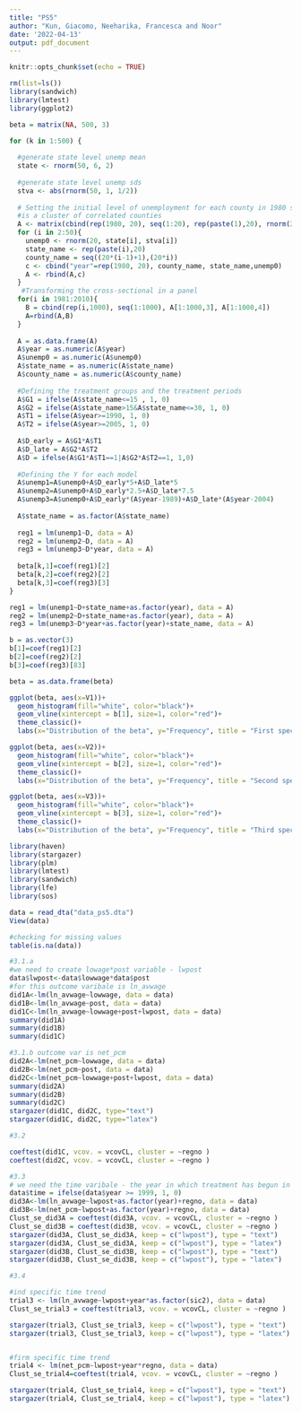 ```yaml
---
title: "PS5"
author: "Kun, Giacomo, Neeharika, Francesca and Noor"
date: '2022-04-13'
output: pdf_document
---
```


```r
knitr::opts_chunk$set(echo = TRUE)
```

```r
rm(list=ls())
library(sandwich)
library(lmtest)
library(ggplot2)
```

```r
beta = matrix(NA, 500, 3)

for (k in 1:500) {
  
  #generate state level unemp mean
  state <- rnorm(50, 6, 2)
  
  #generate state level unemp sds
  stva <- abs(rnorm(50, 1, 1/2))
  
  # Setting the initial level of unemployment for each county in 1980 such that every state
  #is a cluster of correlated counties
  A <- matrix(cbind(rep(1980, 20), seq(1:20), rep(paste(1),20), rnorm(20, state[1], stva[1])), 20, 4)
  for (i in 2:50){
    unemp0 <- rnorm(20, state[i], stva[i])
    state_name <- rep(paste(i),20)
    county_name = seq((20*(i-1)+1),(20*i))
    c <- cbind("year"=rep(1980, 20), county_name, state_name,unemp0)
    A <- rbind(A,c)
  }
   #Transforming the cross-sectional in a panel
  for(i in 1981:2010){
    B = cbind(rep(i,1000), seq(1:1000), A[1:1000,3], A[1:1000,4])
    A=rbind(A,B)
  }
  
  A = as.data.frame(A)
  A$year = as.numeric(A$year)
  A$unemp0 = as.numeric(A$unemp0)
  A$state_name = as.numeric(A$state_name)
  A$county_name = as.numeric(A$county_name)
  
  #Defining the treatment groups and the treatment periods
  A$G1 = ifelse(A$state_name<=15 , 1, 0)
  A$G2 = ifelse(A$state_name>15&A$state_name<=30, 1, 0)
  A$T1 = ifelse(A$year>=1990, 1, 0)
  A$T2 = ifelse(A$year>=2005, 1, 0)
  
  A$D_early = A$G1*A$T1
  A$D_late = A$G2*A$T2
  A$D = ifelse(A$G1*A$T1==1|A$G2*A$T2==1, 1,0)
  
  #Defining the Y for each model
  A$unemp1=A$unemp0+A$D_early*5+A$D_late*5
  A$unemp2=A$unemp0+A$D_early*2.5+A$D_late*7.5
  A$unemp3=A$unemp0+A$D_early*(A$year-1989)+A$D_late*(A$year-2004)
  
  A$state_name = as.factor(A$state_name)
  
  reg1 = lm(unemp1~D, data = A)
  reg2 = lm(unemp2~D, data = A)
  reg3 = lm(unemp3~D*year, data = A)
  
  beta[k,1]=coef(reg1)[2]
  beta[k,2]=coef(reg2)[2]
  beta[k,3]=coef(reg3)[3]
}

reg1 = lm(unemp1~D+state_name+as.factor(year), data = A)
reg2 = lm(unemp2~D+state_name+as.factor(year), data = A)
reg3 = lm(unemp3~D*year+as.factor(year)+state_name, data = A)

b = as.vector(3)
b[1]=coef(reg1)[2]
b[2]=coef(reg2)[2]
b[3]=coef(reg3)[83]

beta = as.data.frame(beta)
```

```r
ggplot(beta, aes(x=V1))+
  geom_histogram(fill="white", color="black")+
  geom_vline(xintercept = b[1], size=1, color="red")+
  theme_classic()+
  labs(x="Distribution of the beta", y="Frequency", title = "First specification")

ggplot(beta, aes(x=V2))+
  geom_histogram(fill="white", color="black")+
  geom_vline(xintercept = b[2], size=1, color="red")+
  theme_classic()+
  labs(x="Distribution of the beta", y="Frequency", title = "Second specification")

ggplot(beta, aes(x=V3))+
  geom_histogram(fill="white", color="black")+
  geom_vline(xintercept = b[3], size=1, color="red")+
  theme_classic()+
  labs(x="Distribution of the beta", y="Frequency", title = "Third specification")

```
```r
library(haven)
library(stargazer)
library(plm)
library(lmtest)
library(sandwich)
library(lfe)
library(sos)

data = read_dta("data_ps5.dta")
View(data)

#checking for missing values
table(is.na(data))

#3.1.a
#we need to create lowage*post variable - lwpost 
data$lwpost<-data$lowwage*data$post
#for this outcome varibale is ln_avwage
did1A<-lm(ln_avwage~lowwage, data = data)
did1B<-lm(ln_avwage~post, data = data)
did1C<-lm(ln_avwage~lowwage+post+lwpost, data = data)
summary(did1A)
summary(did1B)
summary(did1C)

#3.1.b outcome var is net_pcm
did2A<-lm(net_pcm~lowwage, data = data)
did2B<-lm(net_pcm~post, data = data)
did2C<-lm(net_pcm~lowwage+post+lwpost, data = data)
summary(did2A)
summary(did2B)
summary(did2C)
stargazer(did1C, did2C, type="text")
stargazer(did1C, did2C, type="latex")

#3.2

coeftest(did1C, vcov. = vcovCL, cluster = ~regno )
coeftest(did2C, vcov. = vcovCL, cluster = ~regno )

#3.3
# we need the time varibale - the year in which treatment has begun in our case 1999
data$time = ifelse(data$year >= 1999, 1, 0)
did3A<-lm(ln_avwage~lwpost+as.factor(year)+regno, data = data)
did3B<-lm(net_pcm~lwpost+as.factor(year)+regno, data = data)
Clust_se_did3A = coeftest(did3A, vcov. = vcovCL, cluster = ~regno )
Clust_se_did3B = coeftest(did3B, vcov. = vcovCL, cluster = ~regno )
stargazer(did3A, Clust_se_did3A, keep = c("lwpost"), type = "text")
stargazer(did3A, Clust_se_did3A, keep = c("lwpost"), type = "latex")
stargazer(did3B, Clust_se_did3B, keep = c("lwpost"), type = "text")
stargazer(did3B, Clust_se_did3B, keep = c("lwpost"), type = "latex")

#3.4

#ind specific time trend
trial3 <- lm(ln_avwage~lwpost+year*as.factor(sic2), data = data)
Clust_se_trial3 = coeftest(trial3, vcov. = vcovCL, cluster = ~regno )

stargazer(trial3, Clust_se_trial3, keep = c("lwpost"), type = "text")
stargazer(trial3, Clust_se_trial3, keep = c("lwpost"), type = "latex")


#firm specific time trend
trial4 <- lm(net_pcm~lwpost+year*regno, data = data)
Clust_se_trial4=coeftest(trial4, vcov. = vcovCL, cluster = ~regno )

stargazer(trial4, Clust_se_trial4, keep = c("lwpost"), type = "text")
stargazer(trial4, Clust_se_trial4, keep = c("lwpost"), type = "latex")


```

